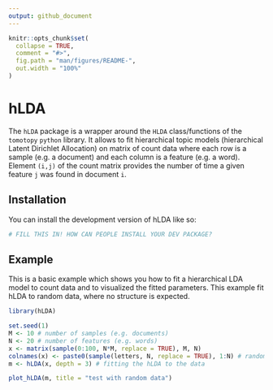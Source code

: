 ```yaml
---
output: github_document
---
```


<!-- README.md is generated from README.Rmd. Please edit that file -->

```r
knitr::opts_chunk$set(
  collapse = TRUE,
  comment = "#>",
  fig.path = "man/figures/README-",
  out.width = "100%"
)
```

# hLDA

<!-- badges: start -->
<!-- badges: end -->


The `hLDA` package is a wrapper around the `HLDA` class/functions of the 
`tomotopy` `python` library. It allows to fit hierarchical topic models
(hierarchical Latent Dirichlet Allocation) on matrix of count data where each
row is a sample (e.g. a document) and each column is a feature (e.g. a word). 
Element `(i,j)` of the count matrix provides the number of time a given 
feature `j` was found in document `i`.


## Installation

You can install the development version of hLDA like so:

``` r
# FILL THIS IN! HOW CAN PEOPLE INSTALL YOUR DEV PACKAGE?
```

## Example

This is a basic example which shows you how to fit a hierarchical LDA model to
count data and to visualized the fitted parameters. This example fit hLDA to
random data, where no structure is expected.

```r
library(hLDA)

set.seed(1)
M <- 10 # number of samples (e.g. documents)
N <- 20 # number of features (e.g. words)
x <- matrix(sample(0:100, N*M, replace = TRUE), M, N)
colnames(x) <- paste0(sample(letters, N, replace = TRUE), 1:N) # random feature names
m <- hLDA(x, depth = 3) # fitting the hLDA to the data

```

```r

plot_hLDA(m, title = "test with random data")

```


